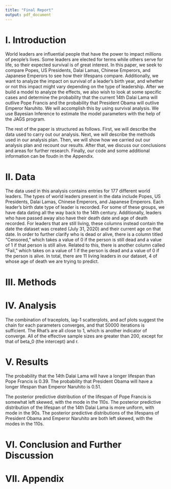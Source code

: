 ```yaml
---
title: "Final Report"
output: pdf_document
---
```


# I. Introduction

World leaders are influential people that have the power to impact millions of people's lives. Some leaders are elected for terms while others serve for life, so their expected survival is of great interest. In this paper, we seek to compare Popes, US Presidents, Dalai Lamas, Chinese Emperors, and Japanese Emperors to see how their lifespans compare. Additionally, we want to analyze the impact on survival of a leader's birth year, and whether or not this impact might vary depending on the type of leadership. After we build a model to analyze the effects, we also wish to look at some specific cases and determine the probability that the current 14th Dalai Lama will outlive Pope Francis and the probability that President Obama will outlive Emperor Naruhito. We will accomplish this by using survival analysis. We use Bayesian Inference to estimate the model parameters with the help of the JAGS program. 

The rest of the paper is structured as follows. First, we will describe the data used to carry out our analysis. Next, we will describe the methods used in our analysis plan. Then, we will show how we carried out our analysis plan and recount our results. After that, we discuss our conclusions and areas for further research. Finally, our code and some additional information can be foudn in the Appendix. 


# II. Data

The data used in this analysis contains entries for 177 different world leaders. The types of world leaders present in the data include Popes, US Presidents, Dalai Lamas, Chinese Emperors, and Japanese Emperors. Each leader's birth date type of leader is recorded. For some of these groups, we have data dating all the way back to the 14th century. Additionally, leaders who have passed away also have their death date and age of death recorded. For leaders that are still living, these columns instead contain the date the dataset was created (July 31, 2020) and their current age on that date. In order to further clarify who is dead or alive, there is a column titled "Censored," which takes a value of 0 if the person is still dead and a value of 1 if that person is still alive. Related to this, there is another column called "Fail," which takes on a value of 1 if the person is dead and a value of 0 if the person is alive. In total, there are 11 living leaders in our dataset, 4 of whose age of death we are trying to predict. 

# III. Methods

# IV. Analysis

The combination of traceplots, lag-1 scatterplots, and acf plots suggest the chain for each parameters converges, and that 50000 iterations is sufficient. The Rhat's are all close to 1, which is another indicator of converge. All of the effective sample sizes are greater than 200, except for that of beta_0 (the intercept) and r.

# V. Results

The probability that the 14th Dalai Lama will have a longer lifespan than Pope Francis is 0.39. The probability that President Obama will have a longer lifespan than Emperor Naruhito is 0.51.

The posterior predictive distribution of the lifespan of Pope Francis is somewhat left skewed, with the mode in the 110s. The posterior predictive distribution of the lifespan of the 14th Dalai Lama is more uniform, with mode in the 90s. The posterior predictive distributions of the lifespans of President Obama and Emperor Naruhito are both left skewed, with the modes in the 110s.

# VI. Conclusion and Further Discussion

# VII. Appendix

 

